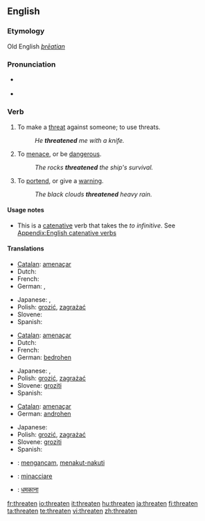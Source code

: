 ==English==

===Etymology===
Old English ''[[þrēatian]]''

===Pronunciation===
* {{a|UK}} {{IPA|/ˈθret.ən/}}
* {{audio|en-us-threaten.ogg|Audio (US)}}

===Verb===
{{en-verb}}

# To make a [[threat]] against someone; to use threats.
#: ''He '''threatened''' me with a knife.''
# To [[menace]], or be [[dangerous]].
#: ''The rocks '''threatened''' the ship's survival.''
# To [[portend]], or give a [[warning]].
#: ''The black clouds '''threatened''' heavy rain.''

====Usage notes====
* This is a [[catenative]] verb that takes the ''to infinitive''. See [[Appendix:English catenative verbs]]

====Translations====
{{trans-top|To make a threat against someone; to use threats}}
* [[Catalan]]: [[amenaçar]]
* Dutch: {{t+|nl|bedreigen}}
* French: {{t+|fr|menacer}}
* German: {{t-|de|drohen}}, {{t+|de|bedrohen}}
{{trans-mid}}
* Japanese: {{t|ja|脅す|tr=odosu|sc=Jpan}}, {{t|ja|脅迫する|tr=kyōhaku suru|sc=Jpan}}
* Polish: [[grozić]], [[zagrażać]]
* Slovene: {{t+|sl|groziti}}
* Spanish: {{t+|es|amenazar}}
{{trans-bottom}}

{{trans-top|To menace, or be dangerous}}
* [[Catalan]]: [[amenaçar]]
* Dutch: {{t+|nl|bedreigen}}
* French: {{t+|fr|menacer}}
* German: [[bedrohen]]
{{trans-mid}}
* Japanese: {{t|ja|脅かす|tr=obiyakasu|sc=Jpan}}, {{t|ja|威嚇する|tr=ikaku suru|sc=Jpan}}
* Polish: [[grozić]], [[zagrażać]]
* Slovene: [[groziti]]
* Spanish: {{t+|es|amenazar}}
{{trans-bottom}}

{{trans-top|To portend, or give a warning}}
* [[Catalan]]: [[amenaçar]]
* German: [[androhen]]
{{trans-mid}}
* Japanese: {{t|ja|威嚇する|tr=ikaku suru|sc=Jpan}}
* Polish: [[grozić]], [[zagrażać]]
* Slovene: [[groziti]]
* Spanish: {{t+|es|amenazar}}
{{trans-bottom}}

{{ttbc-top}}
* {{ttbc|Indonesian}}: [[ancam|mengancam]], [[takut|menakut-nakuti]]
* {{ttbc|Italian}}: [[minacciare]]
{{ttbc-mid}}
* {{ttbc|Hindi}}: [[धमकाना]]
{{ttbc-bottom}}

[[fr:threaten]]
[[io:threaten]]
[[it:threaten]]
[[hu:threaten]]
[[ja:threaten]]
[[fi:threaten]]
[[ta:threaten]]
[[te:threaten]]
[[vi:threaten]]
[[zh:threaten]]